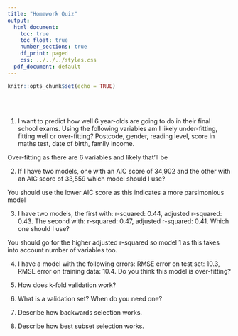 ```yaml
---
title: "Homework Quiz"
output:
  html_document:
    toc: true
    toc_float: true
    number_sections: true
    df_print: paged
    css: ../../../styles.css
  pdf_document: default
---
```


```r
knitr::opts_chunk$set(echo = TRUE)
```

<br><br>

1. I want to predict how well 6 year-olds are going to do in their final school exams. Using the following variables am I likely under-fitting, fitting well or over-fitting? Postcode, gender, reading level, score in maths test, date of birth, family income.

Over-fitting as there are 6 variables and likely that'll be 

2. If I have two models, one with an AIC score of 34,902 and the other with an AIC score of 33,559 which model should I use?

You should use the lower AIC score as this indicates a more parsimonious model

3. I have two models, the first with: r-squared: 0.44, adjusted r-squared: 0.43. The second with: r-squared: 0.47, adjusted r-squared: 0.41. Which one should I use?

You should go for the higher adjusted r-squared so model 1 as this takes into account number of variables too. 

4. I have a model with the following errors: RMSE error on test set: 10.3, RMSE error on training data: 10.4. Do you think this model is over-fitting?



5. How does k-fold validation work?


6. What is a validation set? When do you need one?


7. Describe how backwards selection works.


8. Describe how best subset selection works.





